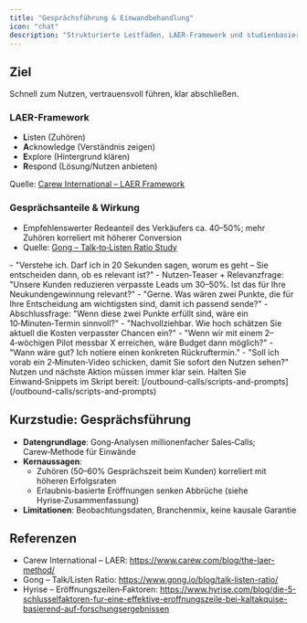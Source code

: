 ```yaml
---
title: "Gesprächsführung & Einwandbehandlung"
icon: "chat"
description: "Strukturierte Leitfäden, LAER-Framework und studienbasierte Best Practices für Outbound-Gespräche"
---
```


## Ziel
Schnell zum Nutzen, vertrauensvoll führen, klar abschließen.

### LAER-Framework
- **L**isten (Zuhören)
- **A**cknowledge (Verständnis zeigen)
- **E**xplore (Hintergrund klären)
- **R**espond (Lösung/Nutzen anbieten)

Quelle: [Carew International – LAER Framework](https://www.carew.com/blog/the-laer-method/)

### Gesprächsanteile & Wirkung
- Empfehlenswerter Redeanteil des Verkäufers ca. 40–50%; mehr Zuhören korreliert mit höherer Conversion
- Quelle: [Gong – Talk‑to‑Listen Ratio Study](https://www.gong.io/blog/talk-listen-ratio/)

<AccordionGroup>
<Accordion title="Kein Interesse">
- "Verstehe ich. Darf ich in 20 Sekunden sagen, worum es geht – Sie entscheiden dann, ob es relevant ist?"
- Nutzen‑Teaser + Relevanzfrage: "Unsere Kunden reduzieren verpasste Leads um 30–50%. Ist das für Ihre Neukundengewinnung relevant?"
</Accordion>

<Accordion title="Bitte per E‑Mail">
- "Gerne. Was wären zwei Punkte, die für Ihre Entscheidung am wichtigsten sind, damit ich passend sende?"
- Abschlussfrage: "Wenn diese zwei Punkte erfüllt sind, wäre ein 10‑Minuten‑Termin sinnvoll?"
</Accordion>

<Accordion title="Kein Budget">
- "Nachvollziehbar. Wie hoch schätzen Sie aktuell die Kosten verpasster Chancen ein?"
- "Wenn wir mit einem 2–4‑wöchigen Pilot messbar X erreichen, wäre Budget dann möglich?"
</Accordion>

<Accordion title="Nicht der richtige Zeitpunkt">
- "Wann wäre gut? Ich notiere einen konkreten Rückruftermin."
- "Soll ich vorab ein 2‑Minuten‑Video schicken, damit Sie sofort den Nutzen sehen?"
</Accordion>
</AccordionGroup>

<Tip>
Nutzen und nächste Aktion müssen immer klar sein. Halten Sie Einwand‑Snippets im Skript bereit: [/outbound-calls/scripts-and-prompts](/outbound-calls/scripts-and-prompts)
</Tip>

## Kurzstudie: Gesprächsführung
- **Datengrundlage**: Gong‑Analysen millionenfacher Sales‑Calls; Carew‑Methode für Einwände
- **Kernaussagen**:
  - Zuhören (50–60% Gesprächszeit beim Kunden) korreliert mit höheren Erfolgsraten
  - Erlaubnis‑basierte Eröffnungen senken Abbrüche (siehe Hyrise‑Zusammenfassung)
- **Limitationen**: Beobachtungsdaten, Branchenmix, keine kausale Garantie

## Referenzen
- Carew International – LAER: https://www.carew.com/blog/the-laer-method/
- Gong – Talk/Listen Ratio: https://www.gong.io/blog/talk-listen-ratio/
- Hyrise – Eröffnungszeilen‑Faktoren: https://www.hyrise.com/blog/die-5-schlusselfaktoren-fur-eine-effektive-eroffnungszeile-bei-kaltakquise-basierend-auf-forschungsergebnissen
